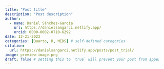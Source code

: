 ```yaml
---
title: "Post title"
description: "Post description"
author:
  - name: Daniel Sánchez-García
    url: https://danielsangarci.netlify.app/
    orcid: 0000-0002-0710-6292
date: 12-21-2023
categories: [Quarto, R, MEDS] # self-defined categories
citation: 
  url: https://danielsangarci.netlify.app/posts/post_trial/ 
image: preview-image.png
draft: false # setting this to `true` will prevent your post from appearing on your listing page until you're ready!
---
```

